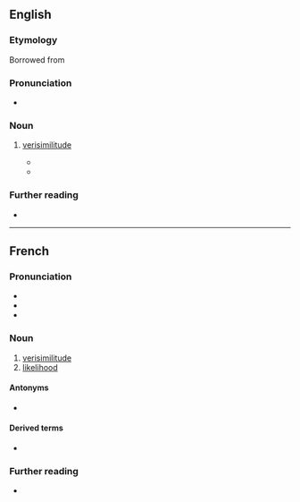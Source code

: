 ==English==

===Etymology===
Borrowed from {{bor|en|fr|vraisemblance}}

===Pronunciation===
* {{IPA|en|/vɹeɪsɑmˈblɑns/}}

===Noun===
{{en-noun|-}}

# {{lb|en|literary theory}} [[verisimilitude]]
#* {{quote-book|en|title=Structuralist Poetics: Structuralism, Linguistics and the Study of Literature|author=Jonathan D. Culler|year=2002|passage=Recognition of this first level of '''''vraisemblance''''' need not depend on the claim that reality is a convention produced by language.}}
#* {{quote-book|en|title=A Prehistory of Cognitive Poetics: Neoclassicism and the Novel|page=6|author=Karin Kukkonen|year=2017|passage=The notion of '''vraisemblance''', “in whose name all the literary battles were fought, is at the root of all criticism” (Bray 1931, 192; c'est en son nom que se livrent toutes les batailles littéraires, elle est à la base de toutes les critiques). Derived from Aristotle's "probable," in the rediscovery of the ''Poetics'' in Renaissance Italy, '''vraisemblance''' takes the key hierarchical position in seventeenth-century neoclassicism and maintains it until well into the eighteenth century.|url=https://books.google.com/books?id=WdgWDgAAQBAJ&lpg=PA6&dq=%22vraisemblance%22&pg=PA6#v=onepage&q=%22vraisemblance%22&f=false}}

===Further reading===
* {{pedia}}

----

==French==

===Pronunciation===
* {{fr-IPA|vraissemblance}}
* {{audio|fr|LL-Q150 (fra)-Poslovitch-vraisemblance.wav|Audio}}
* {{rhymes|fr|ɑ̃s|s=3}}

===Noun===
{{fr-noun|f}}

# [[verisimilitude]]
# [[likelihood]]

====Antonyms====
* {{l|fr|invraisemblance}}

====Derived terms====
* {{l|fr|selon toute vraisemblance}}

===Further reading===
* {{R:TLFi}}